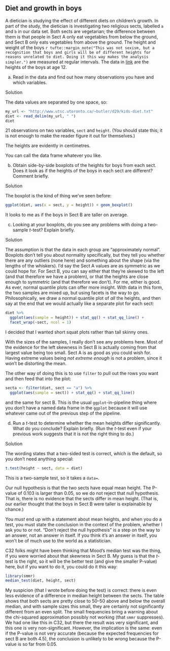 ##  Diet and growth in boys


 A dietician is studying the effect of
different diets on children's growth. In part of the study, the
dietician is investigating two religious sects, labelled `a`
and `b` in our data set. Both sects are vegetarian; the
difference between them is that people in Sect A only eat vegetables
from below the ground, and Sect B only eats vegetables from above the
ground. The height and weight of the boys
`r tufte::margin_note("This was not sexism, but a recognition that boys and girls will be of different heights for reasons unrelated to diet. Doing it this way makes the analysis simpler.")` are measured at regular
intervals. The data in
[link](http://www.utsc.utoronto.ca/~butler/d29/kids-diet.txt) are the
heights of the boys at age 12.



(a) Read in the data and find out how many observations you have
and which variables.


Solution


The data values are separated by one space, so:
```r
my_url <- "http://www.utsc.utoronto.ca/~butler/d29/kids-diet.txt"
diet <- read_delim(my_url, " ")
diet
```

     

21 observations on two variables, `sect` and
`height`. (You should state this; it is not enough to make the
reader figure it out for themselves.)

The heights are evidently in centimetres.

You can call the data frame whatever you like.



(b) Obtain side-by-side boxplots of the heights for boys from
each sect. Does it look as if the heights of the boys in each sect
are different? Comment briefly. 


Solution


The boxplot is the kind of thing we've seen before:

```r
ggplot(diet, aes(x = sect, y = height)) + geom_boxplot()
```

 

It looks to me as if the boys in Sect B are taller on average.



(c) Looking at your boxplots, do you see any problems with
doing a two-sample $t$-test? Explain briefly.


Solution


The assumption is that the data in each group are 
"approximately normal". Boxplots don't tell you about normality specifically,
but they tell you whether there are any outliers (none here) and
something about the shape (via the lengths of the whiskers). I'd
say the Sect A values are as symmetric as we could hope for. For
Sect B, you can say either that they're skewed to the left (and
that therefore we have a problem), or that the heights are close
enough to symmetric (and that therefore we don't). For me, either
is good. 
As ever, normal quantile plots can offer more insight. With
data in this form, the
two samples are mixed up, but using facets is the way to go. Philosophically, we draw a normal quantile plot of *all* the heights, and then say at the end that we would actually like a separate plot for each sect:
```r
diet %>%
  ggplot(aes(sample = height)) + stat_qq() + stat_qq_line() +
  facet_wrap(~sect, ncol = 1)
```

 

I decided that I wanted short squat plots rather than tall skinny ones.

With the sizes of the samples, I really don't see any problems
here. Most of the evidence for the left skewness in Sect B is actually coming
from that largest value being too small. Sect A is as good as you
could wish for. Having extreme values being *not extreme enough* is not a problem, since it won't be distorting the mean. 

The other way of doing this is to use `filter` to pull out the
rows you want and then feed that into the plot:

```r
secta <- filter(diet, sect == "a") %>%
  ggplot(aes(sample = sect)) + stat_qq() + stat_qq_line()
```

 

and the same for sect B. This is the usual `ggplot`-in-pipeline
thing where you don't have a named data frame in the `ggplot`
because it will use whatever came out of the previous step of the
pipeline.
    


(d) Run a $t$-test to determine whether the mean heights differ
significantly. What do you conclude? Explain briefly. (Run the
$t$-test even if your previous work suggests that it is not the
right thing to do.)


Solution


The wording states that a two-sided test is correct, which is the
default, so you don't need anything special:

```r
t.test(height ~ sect, data = diet)
```

 

This is a two-sample test, so it takes a `data=`. 

Our null hypothesis is that the two sects have equal mean height. The
P-value of 0.103 is larger than 0.05, so we do not reject that null
hypothesis. That is, there is no evidence that the sects differ in
mean height. (That is, our earlier thought that the boys in Sect B were taller
is explainable by chance.)

You *must* end up with a statement about mean heights, and when
you do a test, you must state the conclusion in the context of the
problem, whether I ask you to or not. 
"Don't reject the null hypothesis" 
is a step on the way to an answer, not an answer in
itself. If you think it's an answer in itself, you won't be of much
use to the world as a statistician.

C32 folks might have been thinking that Mood's median test was the
thing, if you were worried about that skewness in Sect B. My guess is
that the $t$-test is the right, so it will be the better test
(and give the smaller P-value) here, but if you want to do it, you
could do it this way:

```r
library(smmr)
median_test(diet, height, sect)
```

 

My suspicion (that I wrote before doing the test) is correct: there is
even less evidence of a difference in median height between the
sects. The table shows that both sects are pretty close to 50--50
above and below the overall median, and with sample sizes this small,
they are certainly not significantly different from an even split. The
small frequencies bring a warning about the chi-squared approximation
possibly not working (that `smmr` suppresses). We had one like
this in C32, but there the result was very significant, and this one
is very non-significant. However, the implication is the same: even if
the P-value is not very accurate (because the expected frequencies for
sect B are both 4.5), the conclusion is unlikely to be wrong because
the P-value is so far from 0.05.
    




